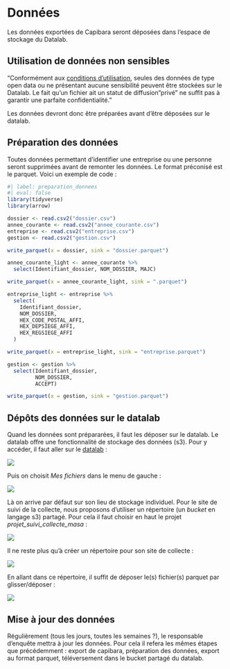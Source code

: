 # Données

Les données exportées de Capibara seront déposées dans l'espace de stockage du Datalab. 

::: {.callout-important}
## Utilisation de données non sensibles

"Conformément aux [conditions d'utilisation](https://www.sspcloud.fr/tos_fr.md), seules des données de type open data ou ne présentant aucune sensibilité peuvent être stockées sur le Datalab. Le fait qu'un fichier ait un statut de diffusion "privé" ne suffit pas à garantir une parfaite confidentialité."
:::

Les données devront donc être préparées avant d'être déposées sur le datalab. 

## Préparation des données

Toutes données permettant d'identifier une entreprise ou une personne seront supprimées avant de remonter les données. Le format préconisé est le parquet. Voici un exemple de code : 

```r
#| label: preparation_donnees
#| eval: false
library(tidyverse)
library(arrow)

dossier <- read.csv2("dossier.csv")
annee_courante <- read.csv2("annee_courante.csv")
entreprise <- read.csv2("entreprise.csv")
gestion <- read.csv2("gestion.csv")

write_parquet(x = dossier, sink = "dossier.parquet")

annee_courante_light <- annee_courante %>%
  select(Identifiant_dossier, NOM_DOSSIER, MAJC)

write_parquet(x = annee_courante_light, sink = ".parquet")

entreprise_light <- entreprise %>%
  select(
    Identifiant_dossier,
    NOM_DOSSIER,
    HEX_CODE_POSTAL_AFFI,
    HEX_DEPSIEGE_AFFI,
    HEX_REGSIEGE_AFFI
  )

write_parquet(x = entreprise_light, sink = "entreprise.parquet")

gestion <- gestion %>%
  select(Identifiant_dossier, 
         NOM_DOSSIER, 
         ACCEPT)

write_parquet(x = gestion, sink = "gestion.parquet")

```

## Dépôts des données sur le datalab

Quand les données sont prépararées, il faut les déposer sur le datalab. Le datalab offre une fonctionnalité de stockage des données (s3). Pour y accéder, il faut aller sur le [datalab](https://datalab.sspcloud.fr/) :

![](images/data_accueil_datalab.png)

Puis on choisit *Mes fichiers* dans le menu de gauche :

![](images/data_clic_mes_fichiers.png)

Là on arrive par défaut sur son lieu de stockage individuel. Pour le site de suivi de la collecte, nous proposons d'utiliser un répertoire (un *bucket* en langage s3) partagé. Pour cela il faut choisir en haut le projet *projet_suivi_collecte_masa* :

![](images/data_choix_projet.png)

Il ne reste plus qu'à créer un répertoire pour son site de collecte : 

![](images\data_creation_nouveau_dossier.png)

En allant dans ce répertoire, il suffit de déposer le(s) fichier(s) parquet par glisser/déposer :

![](images\data_upload_data.png)


::: {.callout-tip}
## Mise à jour des données

Régulièrement (tous les jours, toutes les semaines ?), le responsable d'enquête mettra à jour les données. Pour cela il refera les mêmes étapes que précédemment : export de capibara, préparation des données, export au format parquet, téléversement dans le bucket partagé du datalab.
:::

